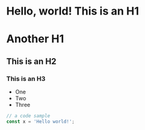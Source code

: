 # Hello, world! This is an H1

# Another H1

## This is an H2

### This is an H3

- One
- Two
- Three

```javascript
// a code sample
const x = 'Hello world!';
```
